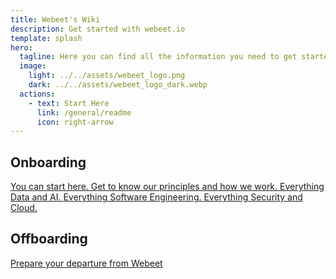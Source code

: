 ```yaml
---
title: Webeet's Wiki
description: Get started with webeet.io
template: splash
hero:
  tagline: Here you can find all the information you need to get started.
  image:
    light: ../../assets/webeet_logo.png
    dark: ../../assets/webeet_logo_dark.webp
  actions:
    - text: Start Here
      link: /general/readme
      icon: right-arrow
---
```



## Onboarding

<CardGrid class='two-by-two'>
  <a class='domain' id='our-company' href='/general/readme'>
    <Card title='Our Company' icon='rocket'>
      You can start here. Get to know our principles and how we work.
    </Card>
  </a>
  <a
    class='domain'
    id='data'
    href='/onboarding/data/first-steps/onboarding-overview'
  >
    <Card title='Data' icon='seti:bazel'>
      Everything Data and AI.
    </Card>
  </a>
  <a
    class='domain'
    id='software-engineering'
    href='/onboarding/swe/first-steps/onboarding-overview'
  >
    <Card title='Software Engineering' icon='vim'>
      Everything Software Engineering.
    </Card>
  </a>
  <a
    class='domain'
    id='devsecops'
    href='/onboarding/security/first-steps/onboarding-overview'
  >
    <Card title='DevSecOps' icon='seti:xml'>
      Everything Security and Cloud.
    </Card>
  </a>
</CardGrid>

## Offboarding

<CardGrid stagger>
  <a class='domain' id='offboarding' href='/offboarding/readme'>
    <Card title='Offboarding' icon='cloud-download'>
      Prepare your departure from Webeet
    </Card>
  </a>
</CardGrid>
